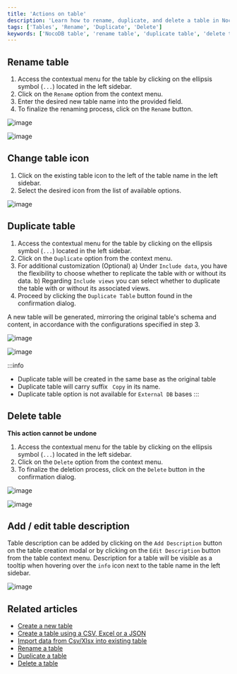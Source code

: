 ```yaml
---
title: 'Actions on table'
description: 'Learn how to rename, duplicate, and delete a table in NocoDB.'
tags: ['Tables', 'Rename', 'Duplicate', 'Delete']
keywords: ['NocoDB table', 'rename table', 'duplicate table', 'delete table']
---
```


## Rename table

1. Access the contextual menu for the table by clicking on the ellipsis symbol (`...`) located in the left sidebar.
2. Click on the `Rename` option from the context menu.
3. Enter the desired new table name into the provided field.
4. To finalize the renaming process, click on the `Rename` button.

![image](/img/v2/table/table-context-menu.png)

![image](/img/v2/table/table-rename.png)

## Change table icon

1. Click on the existing table icon to the left of the table name in the left sidebar.
2. Select the desired icon from the list of available options.

![image](/img/v2/table/table-change-icon.png)

## Duplicate table

1. Access the contextual menu for the table by clicking on the ellipsis symbol (`...`) located in the left sidebar.
2. Click on the `Duplicate` option from the context menu.
3. For additional customization (Optional)
   a) Under `Include data`, you have the flexibility to choose whether to replicate the table with or without its data.
   b) Regarding `Include views` you can select whether to duplicate the table with or without its associated views.
4. Proceed by clicking the `Duplicate Table` button found in the confirmation dialog.

A new table will be generated, mirroring the original table's schema and content, in accordance with the configurations specified in step 3.

![image](/img/v2/table/table-context-menu.png)

![image](/img/v2/table/table-duplicate.png)

:::info
- Duplicate table will be created in the same base as the original table
- Duplicate table will carry suffix ` Copy` in its name.
- Duplicate table option is not available for `External DB` bases
:::

## Delete table

<Callout type="info">**This action cannot be undone**</Callout>

1. Access the contextual menu for the table by clicking on the ellipsis symbol (`...`) located in the left sidebar.
2. Click on the `Delete` option from the context menu.
3. To finalize the deletion process, click on the `Delete` button in the confirmation dialog.

![image](/img/v2/table/table-context-menu.png)

![image](/img/v2/table/table-delete.png)

## Add / edit table description

Table description can be added by clicking on the `Add Description` button on the table creation modal or by clicking on the `Edit Description` button from the table context menu. Description for a table will be visible as a tooltip when hovering over the `info` icon next to the table name in the left sidebar.

![image](/img/v2/table/table-description-2.png)

## Related articles
- [Create a new table](/tables/create-table)
- [Create a table using a CSV, Excel or a JSON](/tables/create-table-via-import)
- [Import data from Csv/Xlsx into existing table](/tables/import-data-into-existing-table)
- [Rename a table](/tables/actions-on-table#rename-table)
- [Duplicate a table](/tables/actions-on-table#duplicate-table)
- [Delete a table](/tables/actions-on-table#delete-table)



